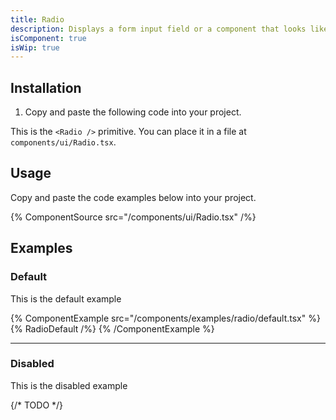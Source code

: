 ```yaml
---
title: Radio
description: Displays a form input field or a component that looks like an input field.
isComponent: true
isWip: true
---
```


## Installation

1. Copy and paste the following code into your project.

This is the `<Radio />` primitive. You can place it in a file at `components/ui/Radio.tsx`.

## Usage

Copy and paste the code examples below into your project.

{% ComponentSource src="/components/ui/Radio.tsx" /%}

## Examples

### Default

This is the default example

{% ComponentExample src="/components/examples/radio/default.tsx" %}
{% RadioDefault /%}
{% /ComponentExample %}

---

### Disabled

This is the disabled example

{/* TODO */}
